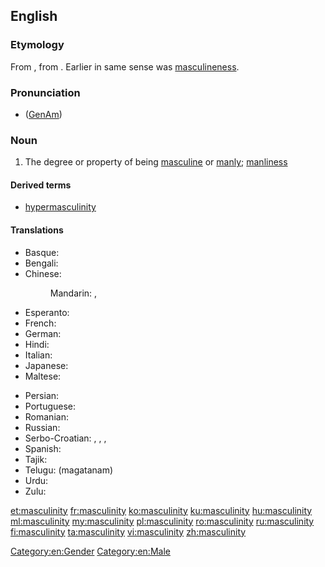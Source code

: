 ==English==

===Etymology===
From {{etyl|fr|en}} {{term|masculinité|lang=fr}}, from {{etyl|fro|en}}. Earlier in same sense was [[masculineness]].

===Pronunciation===
* ([[GenAm]]) {{IPA|/ˌmæskjəˈlɪnɪti/|lang=en}}

===Noun===
{{en-noun|-|masculinities}}

# The degree or property of being [[masculine]] or [[manly]]; [[manliness]]

====Derived terms====
* [[hypermasculinity]]

====Translations====
{{trans-top|degree or property of being masculine}}
* Basque: {{t|eu|maskulinotasun}}
* Bengali: {{t|bn|পুরুষত্ব|sc=Beng}}
* Chinese:
*: Mandarin: {{t|cmn|男子特徵|sc=Hani}}, {{t|cmn|男子特征|tr=nánzǐ tèzhēng|sc=Hani}}
* Esperanto: {{t|eo|vireco}}
* French: {{t+|fr|masculinité|f}}
* German: {{t+|de|Männlichkeit|f}}
* Hindi: {{t|hi|मर्दानगी|f|tr=mardāngī|sc=Deva}}
* Italian: {{t|it|mascolinità|f}}
* Japanese: {{t|ja|男らしさ|tr=otoko-rashisa|sc=Jpan}}
* Maltese: {{t|mt|maskulinità|f}}
{{trans-mid}}
* Persian: {{t+|fa|مردانگی|tr=mardânegi|sc=fa-Arab}}
* Portuguese: {{t+|pt|masculinidade|f}}
* Romanian: {{t+|ro|masculinitate|f}}
* Russian: {{t+|ru|мужественность|f|tr=múžestvennost'|sc=Cyrl}}
* Serbo-Croatian: {{t|sh|mužévnōst|f}}, {{t|sh|муже́вно̄ст|f}}, {{t|sh|mȕškōst|f}}, {{t|sh|му̏шко̄ст|f}}
* Spanish: {{t|es|masculinidad|f}}
* Tajik: {{t|tg|мардонагӣ|tr=mardonagī|sc=Cyrl}}
* Telugu: {{t|te|మగతనం}} (magatanam)
* Urdu: {{t|ur|مردانگی|f|tr=mardāngī|sc=ur-Arab}}
* Zulu: {{t|zu|ubudoda|c14}}
{{trans-bottom}}

[[Category:en:Gender]]
[[Category:en:Male]]

[[et:masculinity]]
[[fr:masculinity]]
[[ko:masculinity]]
[[ku:masculinity]]
[[hu:masculinity]]
[[ml:masculinity]]
[[my:masculinity]]
[[pl:masculinity]]
[[ro:masculinity]]
[[ru:masculinity]]
[[fi:masculinity]]
[[ta:masculinity]]
[[vi:masculinity]]
[[zh:masculinity]]